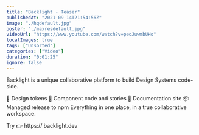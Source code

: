 ```yaml
---
title: "Backlight - Teaser"
publishedAt: "2021-09-14T21:54:56Z"
image: "./hqdefault.jpg"
poster: "./maxresdefault.jpg"
videoUrl: "https://www.youtube.com/watch?v=peoJuwmbUHo"
localImages: true
tags: ["Unsorted"]
categories: ["Video"]
duration: "0:01:25"
ignore: false
---
```


Backlight is a unique collaborative platform to build Design Systems code-side.

📐 Design tokens
🧩 Component code and stories
📖 Documentation site
📦 Managed release to npm
Everything in one place, in a true collaborative workspace.

Try 👉 https:// backlight.dev
